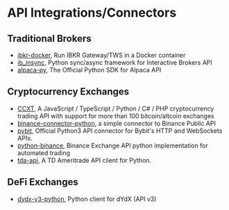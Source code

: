 # API Integrations/Connectors


## Traditional Brokers
- [ibkr-docker](https://github.com/extrange/ibkr-docker), Run IBKR Gateway/TWS in a Docker container
- [ib_insync](https://github.com/erdewit/ib_insync), Python sync/async framework for Interactive Brokers API
- [alpaca-py](https://github.com/alpacahq/alpaca-py), The Official Python SDK for Alpaca API


## Cryptocurrency Exchanges
- [CCXT](https://github.com/ccxt/ccxt), A JavaScript / TypeScript / Python / C# / PHP cryptocurrency trading API with support for more than 100 bitcoin/altcoin exchanges
- [binance-connector-python](https://github.com/binance/binance-connector-python), a simple connector to Binance Public API
- [pybit](https://github.com/bybit-exchange/pybit), Official Python3 API connector for Bybit's HTTP and WebSockets APIs.
- [python-binance](https://github.com/sammchardy/python-binance), Binance Exchange API python implementation for automated trading
- [tda-api](https://github.com/alexgolec/tda-api), A TD Ameritrade API client for Python.


## DeFi Exchanges
- [dydx-v3-python](https://github.com/dydxprotocol/dydx-v3-python), Python client for dYdX (API v3)